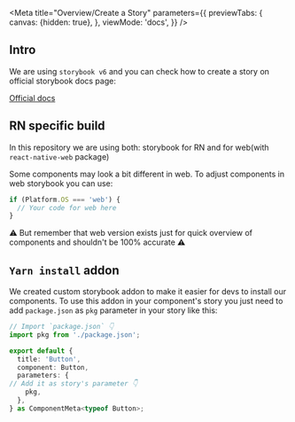 
<Meta title="Overview/Create a Story" parameters={{
  previewTabs: {
    canvas: {hidden: true},
  },
  viewMode: 'docs',
}} />

## Intro

We are using `storybook v6` and you can check how to create a story on official storybook docs page:

[Official docs](https://storybook.js.org/docs/react/writing-stories/introduction)

## RN specific build

In this repository we are using both: storybook for RN and for web(with `react-native-web` package)

Some components may look a bit different in web. To adjust components in web storybook you can use:
```ts
if (Platform.OS === 'web') {
  // Your code for web here
}
```

⚠️ But remember that web version exists just for quick overview of components and shouldn't be 100% accurate ⚠️

## `Yarn install` addon

We created custom storybook addon to make it easier for devs to install our components. To use this addon in your component's story you just need to add `package.json` as `pkg` parameter in your story like this:

```ts
// Import `package.json` 👇
import pkg from './package.json';

export default {
  title: 'Button',
  component: Button,
  parameters: {
// Add it as story's parameter 👇
    pkg,
  },
} as ComponentMeta<typeof Button>;
```
